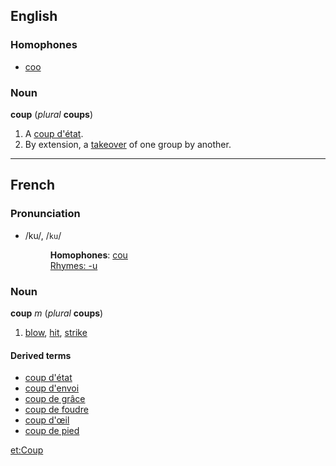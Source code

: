 ==English==
===Homophones===
*[[coo]]

===Noun===
'''coup''' (''plural'' '''coups''')

#A [[coup d'état]].
#By extension, a [[takeover]] of one group by another.

----
==French==
===Pronunciation===
*/ku/, /<tt>ku</tt>/
*:'''Homophones''': [[cou]]
*:[[Rhymes:French:-u|Rhymes: -u]]

===Noun===
'''coup''' ''m'' (''plural'' '''coups''')

#[[blow]], [[hit]], [[strike]]

====Derived terms====
*[[coup d'état#French|coup d'état]]
*[[coup d'envoi]]
*[[coup de grâce]]
*[[coup de foudre]]
*[[coup d'œil]]
*[[coup de pied]]

[[et:Coup]]